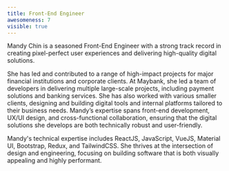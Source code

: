 ```yaml
---
title: Front-End Engineer
awesomeness: 7
visible: true
---
```

Mandy Chin is a seasoned Front-End Engineer with a strong track record in creating pixel-perfect user experiences and delivering high-quality digital solutions.

She has led and contributed to a range of high-impact projects for major financial institutions and corporate clients. At Maybank, she led a team of developers in delivering multiple large-scale projects, including payment solutions and banking services. She has also worked with various smaller clients, designing and building digital tools and internal platforms tailored to their business needs. Mandy’s expertise spans front-end development, UX/UI design, and cross-functional collaboration, ensuring that the digital solutions she develops are both technically robust and user-friendly.

Mandy's technical expertise includes ReactJS, JavaScript, VueJS, Material UI, Bootstrap, Redux, and TailwindCSS. She thrives at the intersection of design and engineering, focusing on building software that is both visually appealing and highly performant.